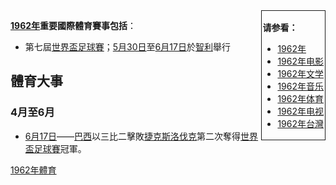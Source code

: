 {{YearTopicTOC|1962|體育}}
<div style="float:right; border:1px; border-style:solid; padding:2px"> 
'''请参看：'''
* [[1962年|1962年]]
* [[1962年电影|1962年电影]]
* [[1962年文学|1962年文学]]
* [[1962年音乐|1962年音乐]]
* [[1962年体育|1962年体育]]
* [[1962年电视|1962年电视]]
* [[1962年台灣|1962年台灣]]
</div>

'''[[1962年|1962年]]重要國際體育賽事包括'''：
*第七屆[[1962年世界盃足球賽|世界盃足球賽]]；[[5月30日|5月30日]]至[[6月17日|6月17日]]於[[智利|智利]]舉行

== 體育大事 ==
=== 4月至6月 ===
*[[6月17日|6月17日]]——[[巴西國家足球隊|巴西]]以三比二擊敗[[捷克斯洛伐克國家足球隊|捷克斯洛伐克]]第二次奪得[[1962年世界盃足球賽|世界盃足球賽]]冠軍。

[[Category:1962年體育|]]